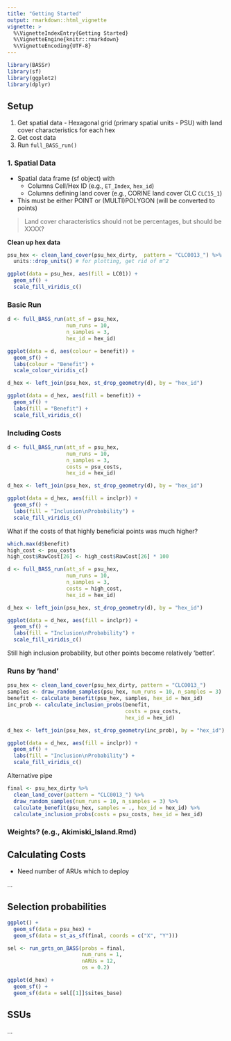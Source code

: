 ```yaml
---
title: "Getting Started"
output: rmarkdown::html_vignette
vignette: >
  %\VignetteIndexEntry{Getting Started}
  %\VignetteEngine{knitr::rmarkdown}
  %\VignetteEncoding{UTF-8}
---
```


```r
library(BASSr)
library(sf)
library(ggplot2)
library(dplyr)
```


## Setup

1. Get spatial data - Hexagonal grid (primary spatial units - PSU) with land cover characteristics for each hex
2. Get cost data
3. Run `full_BASS_run()`    


### 1. Spatial Data
- Spatial data frame (sf object) with 
    - Columns Cell/Hex ID (e.g., `ET_Index`, `hex_id`)
    - Columns defining land cover (e.g., CORINE land cover CLC `CLC15_1`)
- This must be either POINT or (MULTI)POLYGON (will be converted to points)

> Land cover characteristics should not be percentages, but should be XXXX?


**Clean up hex data**
```r
psu_hex <- clean_land_cover(psu_hex_dirty,  pattern = "CLC0013_") %>%
  units::drop_units() # for plotting, get rid of m^2

ggplot(data = psu_hex, aes(fill = LC01)) +
  geom_sf() +
  scale_fill_viridis_c()
```


### Basic Run
```r
d <- full_BASS_run(att_sf = psu_hex, 
                   num_runs = 10,
                   n_samples = 3,
                   hex_id = hex_id)

ggplot(data = d, aes(colour = benefit)) +
  geom_sf() +
  labs(colour = "Benefit") +
  scale_colour_viridis_c()

d_hex <- left_join(psu_hex, st_drop_geometry(d), by = "hex_id")

ggplot(data = d_hex, aes(fill = benefit)) +
  geom_sf() +
  labs(fill = "Benefit") +
  scale_fill_viridis_c()
```

### Including Costs

```r
d <- full_BASS_run(att_sf = psu_hex, 
                   num_runs = 10,
                   n_samples = 3,
                   costs = psu_costs,
                   hex_id = hex_id)

d_hex <- left_join(psu_hex, st_drop_geometry(d), by = "hex_id")

ggplot(data = d_hex, aes(fill = inclpr)) +
  geom_sf() +
  labs(fill = "Inclusion\nProbability") +
  scale_fill_viridis_c()
```

What if the costs of that highly beneficial points was much higher?

```r
which.max(d$benefit)
high_cost <- psu_costs
high_cost$RawCost[26] <- high_cost$RawCost[26] * 100

d <- full_BASS_run(att_sf = psu_hex, 
                   num_runs = 10,
                   n_samples = 3,
                   costs = high_cost,
                   hex_id = hex_id)

d_hex <- left_join(psu_hex, st_drop_geometry(d), by = "hex_id")

ggplot(data = d_hex, aes(fill = inclpr)) +
  geom_sf() +
  labs(fill = "Inclusion\nProbability") +
  scale_fill_viridis_c()

```

Still high inclusion probability, but other points become relatively 'better'.

### Runs by 'hand'

```r
psu_hex <- clean_land_cover(psu_hex_dirty, pattern = "CLC0013_")
samples <- draw_random_samples(psu_hex, num_runs = 10, n_samples = 3)
benefit <- calculate_benefit(psu_hex, samples, hex_id = hex_id)
inc_prob <- calculate_inclusion_probs(benefit, 
                                      costs = psu_costs, 
                                      hex_id = hex_id)

d_hex <- left_join(psu_hex, st_drop_geometry(inc_prob), by = "hex_id")

ggplot(data = d_hex, aes(fill = inclpr)) +
  geom_sf() +
  labs(fill = "Inclusion\nProbability") +
  scale_fill_viridis_c()
```

Alternative pipe

```r
final <- psu_hex_dirty %>%
  clean_land_cover(pattern = "CLC0013_") %>%
  draw_random_samples(num_runs = 10, n_samples = 3) %>%
  calculate_benefit(psu_hex, samples = ., hex_id = hex_id) %>%
  calculate_inclusion_probs(costs = psu_costs, hex_id = hex_id)
```


### Weights? (e.g., Akimiski_Island.Rmd)


## Calculating Costs

- Need number of ARUs which to deploy

...


## Selection probabilities
```r

ggplot() + 
  geom_sf(data = psu_hex) +
  geom_sf(data = st_as_sf(final, coords = c("X", "Y")))

sel <- run_grts_on_BASS(probs = final, 
                        num_runs = 1, 
                        nARUs = 12, 
                        os = 0.2)

ggplot(d_hex) +
  geom_sf() +
  geom_sf(data = sel[[1]]$sites_base)

```

## SSUs

...


